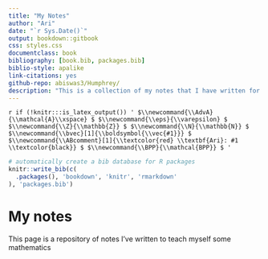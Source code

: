```yaml
--- 
title: "My Notes"
author: "Ari"
date: "`r Sys.Date()`"
output: bookdown::gitbook
css: styles.css
documentclass: book
bibliography: [book.bib, packages.bib]
biblio-style: apalike
link-citations: yes
github-repo: abiswas3/Humphrey/
description: "This is a collection of my notes that I have written for self study. The output format for this example is bookdown::gitbook."
---
```


<!--- For HTML Only --->
`r if (!knitr:::is_latex_output()) '
$\\newcommand{\\AdvA}{\\mathcal{A}\\xspace}
$
$\\newcommand{\\eps}{\\varepsilon}
$
$\\newcommand{\\Z}{\\mathbb{Z}}
$
$\\newcommand{\\N}{\\mathbb{N}}
$
$\\newcommand{\\bvec}[1]{\\boldsymbol{\\vec{#1}}}
$
$\\newcommand{\\ABcomment}[1]{\\textcolor{red} \\textbf{Ari}: #1 \\textcolor{black}}
$
$\\newcommand{\\BPP}{\\mathcal{BPP}}
$
'`

```r
# automatically create a bib database for R packages
knitr::write_bib(c(
  .packages(), 'bookdown', 'knitr', 'rmarkdown'
), 'packages.bib')
```
# My notes

This page is a repository of notes I've written to teach myself some mathematics